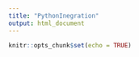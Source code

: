 ```yaml
---
title: "PythonInegration"
output: html_document
---
```


```r
knitr::opts_chunk$set(echo = TRUE)
```

```python

```

